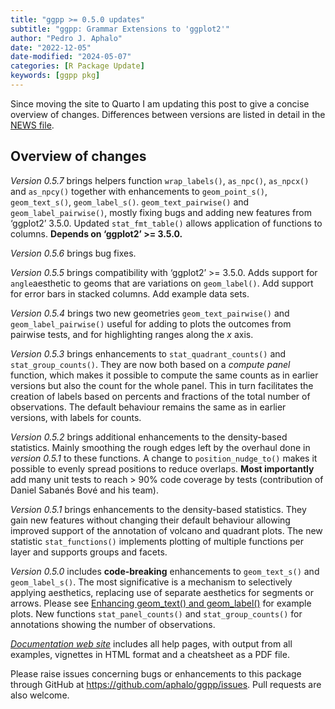 ```yaml
---
title: "ggpp >= 0.5.0 updates"
subtitle: "ggpp: Grammar Extensions to 'ggplot2'"
author: "Pedro J. Aphalo"
date: "2022-12-05"
date-modified: "2024-05-07"
categories: [R Package Update]
keywords: [ggpp pkg]
---
```


::: callout-note

Since moving the site to Quarto I am updating this post to give a concise
overview of changes. Differences between versions are listed in detail in the
[NEWS file](https://docs.r4photobiology.info/ggpp/news/).

:::

## Overview of changes

_Version 0.5.7_ brings helpers function `wrap_labels()`, `as_npc()`, `as_npcx()` and `as_npcy()` together with enhancements to `geom_point_s()`, `geom_text_s()`, `geom_label_s()`. `geom_text_pairwise()` and 
`geom_label_pairwise()`, mostly fixing bugs and adding new features from 'ggplot2' 3.5.0. Updated `stat_fmt_table()` allows application of functions to columns. **Depends on 'ggplot2' >= 3.5.0.**

_Version 0.5.6_ brings bug fixes.

_Version 0.5.5_ brings compatibility with 'ggplot2' >= 3.5.0. Adds support for `angle`aesthetic to geoms that are variations on `geom_label()`. Add support for error bars in stacked columns. Add example data sets.

_Version 0.5.4_ brings two new geometries `geom_text_pairwise()` and `geom_label_pairwise()` useful for adding to plots the outcomes from pairwise tests, and for highlighting ranges along the _x_ axis.

_Version 0.5.3_ brings enhancements to `stat_quadrant_counts()` and `stat_group_counts()`. They are now both based on a _compute panel_ function, which makes it possible to compute the same counts as in earlier versions but also the count for the whole panel. This in turn facilitates the creation of labels based on percents and fractions of the total number of observations. The default behaviour remains the same as in earlier versions, with labels for counts.

_Version 0.5.2_ brings additional enhancements to the density-based statistics. Mainly smoothing the rough edges left by the overhaul done in _version 0.5.1_ to these functions. A change to `position_nudge_to()` makes it possible to evenly spread positions to reduce overlaps. **Most importantly** add many unit tests to reach > 90% code coverage by tests (contribution of Daniel Sabanés Bové and his team). 

_Version 0.5.1_ brings enhancements to the density-based statistics. They gain new features without changing their default behaviour allowing improved support of the annotation of volcano and quadrant plots. The new statistic `stat_functions()` implements plotting of multiple functions per layer and supports groups and facets.

_Version 0.5.0_ includes **code-breaking** enhancements to `geom_text_s()` and `geom_label_s()`. The most significative is a mechanism to selectively applying aesthetics, replacing use of separate aesthetics for segments or arrows. Please see [Enhancing geom_text() and geom_label()](../Enhancing-geom-text/) for example plots.
New functions `stat_panel_counts()` and `stat_group_counts()` for annotations showing the number of observations.

::: callout-note

[*Documentation web site*](http://docs.r4photobiology.info/ggpp/) includes all help pages, with output from all examples, vignettes in HTML format and a cheatsheet as a PDF file.

Please raise issues concerning bugs or enhancements to this package through GitHub at <https://github.com/aphalo/ggpp/issues>. Pull requests are also welcome.

:::
